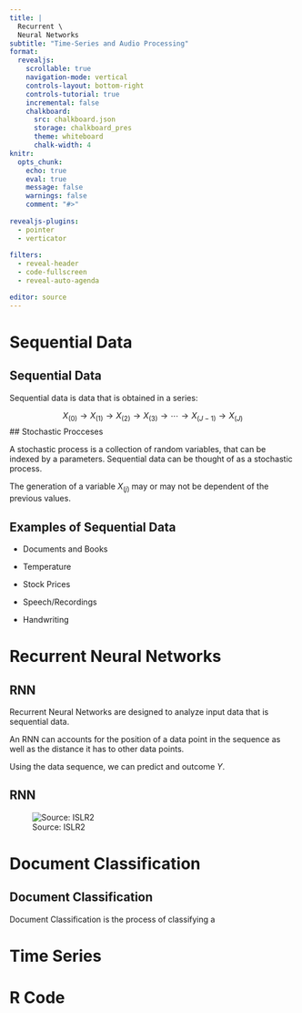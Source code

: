 ```yaml
---
title: |
  Recurrent \
  Neural Networks
subtitle: "Time-Series and Audio Processing"
format:
  revealjs:
    scrollable: true
    navigation-mode: vertical
    controls-layout: bottom-right
    controls-tutorial: true
    incremental: false 
    chalkboard:
      src: chalkboard.json
      storage: chalkboard_pres
      theme: whiteboard
      chalk-width: 4
knitr:
  opts_chunk: 
    echo: true
    eval: true
    message: false
    warnings: false
    comment: "#>" 
    
revealjs-plugins:
  - pointer
  - verticator
  
filters: 
  - reveal-header
  - code-fullscreen
  - reveal-auto-agenda

editor: source
---
```


# Sequential Data

## Sequential Data

Sequential data is data that is obtained in a series:

$$
X_{(0)}\rightarrow
X_{(1)}\rightarrow
X_{(2)}\rightarrow
X_{(3)}\rightarrow
\cdots\rightarrow
X_{(J-1)}\rightarrow
X_{(J)}
$$ \## Stochastic Procceses

A stochastic process is a collection of random variables, that can be indexed by a parameters. Sequential data can be thought of as a stochastic process.

::: fragment
The generation of a variable $X_{(j)}$ may or may not be dependent of the previous values.
:::

## Examples of Sequential Data

-   Documents and Books

-   Temperature

-   Stock Prices

-   Speech/Recordings

-   Handwriting

# Recurrent Neural Networks

## RNN

Recurrent Neural Networks are designed to analyze input data that is sequential data.

::: fragment
An RNN can accounts for the position of a data point in the sequence as well as the distance it has to other data points.
:::

::: fragment
Using the data sequence, we can predict and outcome $Y$.
:::

## RNN

![Source: ISLR2](img/islr2/Chapter10/10_12.png)

# Document Classification

## Document Classification

Document Classification is the process of classifying a

# Time Series

# R Code

